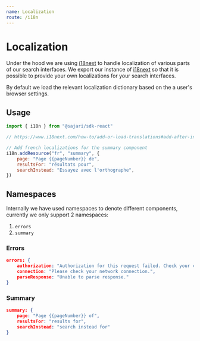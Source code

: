 ```yaml
---
name: Localization
route: /i18n
---
```


# Localization

Under the hood we are using [i18next](https://www.i18next.com/) to handle localization
of various parts of our search interfaces. We export our instance of [i18next](https://www.i18next.com/)
so that it is possible to provide your own localizations for your search interfaces.

By default we load the relevant localization dictionary based on the a user's browser settings.

## Usage
```javascript
import { i18n } from "@sajari/sdk-react"

// https://www.i18next.com/how-to/add-or-load-translations#add-after-init

// Add french localizations for the summary component
i18n.addResource("fr", "summary", {
    page: "Page {{pageNumber}} de",
    resultsFor: "résultats pour",
    searchInstead: "Essayez avec l'orthographe",
})

```

## Namespaces
Internally we have used namespaces to denote different components,
currently we only support 2 namespaces:

1. `errors`
1. `summary`

### Errors
```json
errors: {
    authorization: "Authorization for this request failed. Check your credentials.",
    connection: "Please check your network connection.",
    parseResponse: "Unable to parse response."
}
```

### Summary
```json
summary: {
    page: "Page {{pageNumber}} of",
    resultsFor: "results for",
    searchInstead: "search instead for"
}
```